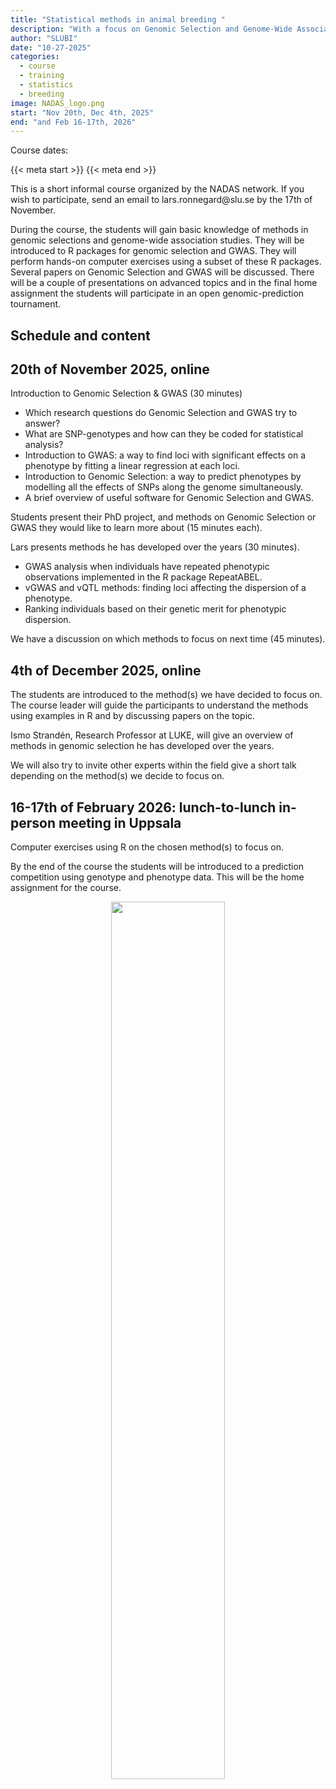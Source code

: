 ```yaml
---
title: "Statistical methods in animal breeding "
description: "With a focus on Genomic Selection and Genome-Wide Association Studies"
author: "SLUBI"
date: "10-27-2025"
categories:
  - course
  - training
  - statistics
  - breeding
image: NADAS_logo.png
start: "Nov 20th, Dec 4th, 2025"
end: "and Feb 16-17th, 2026"
---
```


::: {.course-meta-block .quarto-title-meta}
:::: {.quarto-title-meta-heading}
Course dates:
::::
:::: {.quarto-title-meta-contents}
{{< meta start >}} {{< meta end >}}
::::
:::

This is a short informal course organized by the NADAS network. If you wish to participate, send an email to lars.ronnegard@slu.se by the 17th of November.

During the course, the students will gain basic knowledge of methods in genomic selections and genome-wide association studies. They will be introduced to R packages for genomic selection and GWAS. They will perform hands-on computer exercises using a subset of these R packages. Several papers on Genomic Selection and GWAS will be discussed. There will be a couple of presentations on advanced topics and in the final home assignment the students will participate in an open genomic-prediction tournament.

## Schedule and content

## 20th of November 2025, online           

Introduction to Genomic Selection & GWAS (30 minutes)

- Which research questions do Genomic Selection and GWAS try to answer?
- What are SNP-genotypes and how can they be coded for statistical analysis?
- Introduction to GWAS: a way to find loci with significant effects on a phenotype by fitting a linear regression at each loci.
- Introduction to Genomic Selection: a way to predict phenotypes by modelling all the effects of SNPs along the genome simultaneously.
- A brief overview of useful software for Genomic Selection and GWAS. 

Students present their PhD project, and methods on Genomic Selection or GWAS they would like to learn more about (15 minutes each).

Lars presents methods he has developed over the years (30 minutes).

- GWAS analysis when individuals have repeated phenotypic observations implemented in the R package RepeatABEL.
- vGWAS and vQTL methods: finding loci affecting the dispersion of a phenotype.
- Ranking individuals based on their genetic merit for phenotypic dispersion.

We have a discussion on which methods to focus on next time (45 minutes).

## 4th of December 2025, online

The students are introduced to the method(s) we have decided to focus on. The course leader will guide the participants to understand the methods using examples in R and by discussing papers on the topic.

Ismo Strandén, Research Professor at LUKE, will give an overview of methods in genomic selection he has developed over the years.

We will also try to invite other experts within the field give a short talk depending on the method(s) we decide to focus on.

## 16-17th of February 2026: lunch-to-lunch in-person meeting in Uppsala

Computer exercises using R on the chosen method(s) to focus on.

By the end of the course the students will be introduced to a prediction competition using genotype and phenotype data. This will be the home assignment for the course.  


<center>
![](NADAS_logo.png){.class width=60%}